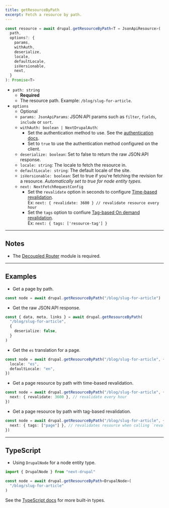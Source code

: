 ```yaml
---
title: getResourceByPath
excerpt: Fetch a resource by path.
---
```


```ts
const resource = await drupal.getResourceByPath<T = JsonApiResource>(
  path,
  options?: {
    params,
    withAuth,
    deserialize,
    locale,
    defaultLocale,
    isVersionable,
    next,
  }
): Promise<T>
```

- `path: string`
  - **Required**
  - The resource path. Example: `/blog/slug-for-article`.
- `options`
  - Optional
  - `params: JsonApiParams`: JSON:API params such as `filter`, `fields`, `include` or `sort`.
  - `withAuth: boolean | NextDrupalAuth`:
    - Set the authentication method to use. See the [authentication docs](/docs/authentication).
    - Set to `true` to use the authentication method configured on the client.
  - `deserialize: boolean`: Set to false to return the raw JSON:API response.
  - `locale: string`: The locale to fetch the resource in.
  - `defaultLocale: string`: The default locale of the site.
  - `isVersionable: boolean`: Set to true if you're fetching the revision for a resource. _Automatically set to true for node entity types_.
  - `next: NextFetchRequestConfig`
    - Set the `revalidate` option in seconds to configure [Time-based revalidation](https://nextjs.org/docs/app/building-your-application/data-fetching/fetching-caching-and-revalidating#time-based-revalidation).  
      Ex: `next: { revalidate: 3600 } // revalidate resource every hour`
    - Set the `tags` option to confiure [Tag-based On demand revalidation](https://nextjs.org/docs/app/building-your-application/data-fetching/fetching-caching-and-revalidating#on-demand-revalidation).  
      Ex: `next: { tags: ['resource-tag'] }`

---

## Notes

- The [Decoupled Router](https://drupal.org/project/decoupled_router) module is required.

---

## Examples

- Get a page by path.

```ts
const node = await drupal.getResourceByPath("/blog/slug-for-article")
```

- Get the raw JSON:API response.

```ts
const { data, meta, links } = await drupal.getResourceByPath(
  "/blog/slug-for-article",
  {
    deserialize: false,
  }
)
```

- Get the `es` translation for a page.

```ts
const node = await drupal.getResourceByPath("/blog/slug-for-article", {
  locale: "es",
  defaultLocale: "en",
})
```

- Get a page resource by path with time-based revalidation.

```ts
const node = await drupal.getResourceByPath("/blog/slug-for-article", {
  next: { revalidate: 3600 }, // revalidate every hour
})
```

- Get a page resource by path with tag-based revalidation.

```ts
const node = await drupal.getResourceByPath("/blog/slug-for-article", {
  next: { tags: ["page"] }, // revalidates resource when calling `revalidateTag('page')`
})
```

---

## TypeScript

- Using `DrupalNode` for a node entity type.

```ts
import { DrupalNode } from "next-drupal"

const node = await drupal.getResourceByPath<DrupalNode>(
  "/blog/slug-for-article"
)
```

See the [TypeScript docs](/docs/typescript) for more built-in types.
